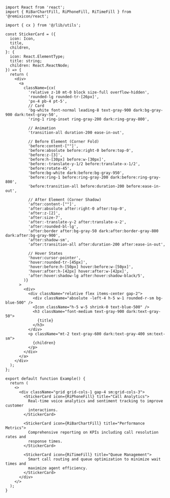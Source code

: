 ````tsx
import React from 'react';
import { RiBarChartFill, RiPhoneFill, RiTimeFill } from '@remixicon/react';

import { cx } from '@/lib/utils';

const StickerCard = ({
  icon: Icon,
  title,
  children,
}: {
  icon: React.ElementType;
  title: string;
  children: React.ReactNode;
}) => {
  return (
    <div>
      <a
        className={cx(
          'relative z-10 mt-0 block size-full overflow-hidden',
          'rounded-lg rounded-tr-[26px]',
          'px-4 pb-4 pt-5',
          // Card
          'bg-white font-normal leading-8 text-gray-900 dark:bg-gray-900 dark:text-gray-50',
          'ring-1 ring-inset ring-gray-200 dark:ring-gray-800',

          // Animation
          'transition-all duration-200 ease-in-out',

          // Before Element (Corner Fold)
          'before:content-[""]',
          'before:absolute before:right-0 before:top-0',
          'before:z-[3]',
          'before:h-[30px] before:w-[30px]',
          'before:-translate-y-1/2 before:translate-x-1/2',
          'before:rotate-45',
          'before:bg-white dark:before:bg-gray-950',
          'before:ring-1 before:ring-gray-200 dark:before:ring-gray-800',
          'before:transition-all before:duration-200 before:ease-in-out',

          // After Element (Corner Shadow)
          'after:content-[""]',
          'after:absolute after:right-0 after:top-0',
          'after:z-[2]',
          'after:size-7',
          'after:-translate-y-2 after:translate-x-2',
          'after:rounded-bl-lg',
          'after:border after:bg-gray-50 dark:after:border-gray-800 dark:after:bg-gray-900',
          'after:shadow-sm',
          'after:transition-all after:duration-200 after:ease-in-out',

          // Hover States
          'hover:cursor-pointer',
          'hover:rounded-tr-[45px]',
          'hover:before:h-[50px] hover:before:w-[50px]',
          'hover:after:h-[42px] hover:after:w-[42px]',
          'after:hover:shadow-lg after:hover:shadow-black/5',
        )}
      >
        <div>
          <div className="relative flex items-center gap-2">
            <div className="absolute -left-4 h-5 w-1 rounded-r-sm bg-blue-500" />
            <Icon className="h-5 w-5 shrink-0 text-blue-500" />
            <h3 className="font-medium text-gray-900 dark:text-gray-50">
              {title}
            </h3>
          </div>
          <p className="mt-2 text-gray-600 dark:text-gray-400 sm:text-sm">
            {children}
          </p>
        </div>
      </a>
    </div>
  );
};

export default function Example() {
  return (
    <>
      <div className="grid grid-cols-1 gap-4 sm:grid-cols-3">
        <StickerCard icon={RiPhoneFill} title="Call Analytics">
          Real-time voice analytics and sentiment tracking to improve customer
          interactions.
        </StickerCard>

        <StickerCard icon={RiBarChartFill} title="Performance Metrics">
          Comprehensive reporting on KPIs including call resolution rates and
          response times.
        </StickerCard>

        <StickerCard icon={RiTimeFill} title="Queue Management">
          Smart call routing and queue optimization to minimize wait times and
          maximize agent efficiency.
        </StickerCard>
      </div>
    </>
  );
}

````